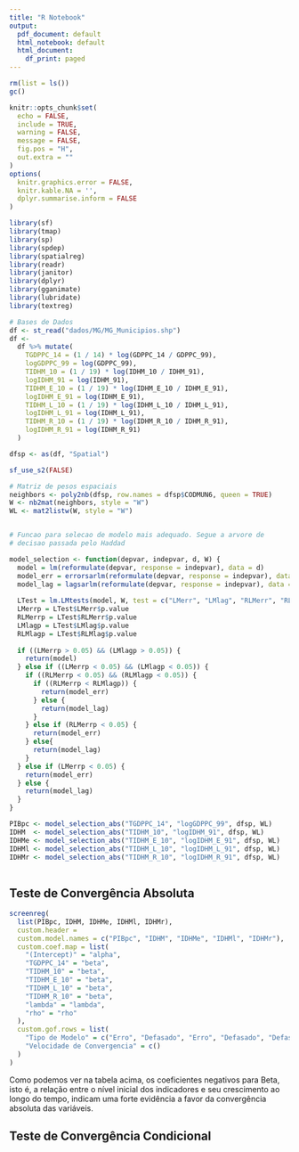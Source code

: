 ```yaml
---
title: "R Notebook"
output:
  pdf_document: default
  html_notebook: default
  html_document:
    df_print: paged
---
```


```r
rm(list = ls())
gc()

knitr::opts_chunk$set(
  echo = FALSE,
  include = TRUE,
  warning = FALSE,
  message = FALSE,
  fig.pos = "H",
  out.extra = ""
)
options(
  knitr.graphics.error = FALSE,
  knitr.kable.NA = '',
  dplyr.summarise.inform = FALSE
)

library(sf)
library(tmap)
library(sp)
library(spdep)
library(spatialreg)
library(readr)
library(janitor)
library(dplyr)
library(gganimate)
library(lubridate)
library(textreg)
```

```r

# Bases de Dados
df <- st_read("dados/MG/MG_Municipios.shp")
df <-
  df %>% mutate(
    TGDPPC_14 = (1 / 14) * log(GDPPC_14 / GDPPC_99),
    logGDPPC_99 = log(GDPPC_99),
    TIDHM_10 = (1 / 19) * log(IDHM_10 / IDHM_91),
    logIDHM_91 = log(IDHM_91),
    TIDHM_E_10 = (1 / 19) * log(IDHM_E_10 / IDHM_E_91),
    logIDHM_E_91 = log(IDHM_E_91),
    TIDHM_L_10 = (1 / 19) * log(IDHM_L_10 / IDHM_L_91),
    logIDHM_L_91 = log(IDHM_L_91),
    TIDHM_R_10 = (1 / 19) * log(IDHM_R_10 / IDHM_R_91),
    logIDHM_R_91 = log(IDHM_R_91)
  )

dfsp <- as(df, "Spatial")

```

```r

sf_use_s2(FALSE)

# Matriz de pesos espaciais
neighbors <- poly2nb(dfsp, row.names = dfsp$CODMUN6, queen = TRUE)
W <- nb2mat(neighbors, style = "W")
WL <- mat2listw(W, style = "W")


# Funcao para selecao de modelo mais adequado. Segue a arvore de
# decisao passada pelo Haddad

model_selection <- function(depvar, indepvar, d, W) {
  model = lm(reformulate(depvar, response = indepvar), data = d)
  model_err = errorsarlm(reformulate(depvar, response = indepvar), data = d, W)
  model_lag = lagsarlm(reformulate(depvar, response = indepvar), data = d, W)
  
  LTest = lm.LMtests(model, W, test = c("LMerr", "LMlag", "RLMerr", "RLMlag"))
  LMerrp = LTest$LMerr$p.value
  RLMerrp = LTest$RLMerr$p.value
  LMlagp = LTest$LMlag$p.value
  RLMlagp = LTest$RLMlag$p.value
  
  if ((LMerrp > 0.05) && (LMlagp > 0.05)) {
    return(model)
  } else if ((LMerrp < 0.05) && (LMlagp < 0.05)) {
    if ((RLMerrp < 0.05) && (RLMlagp < 0.05)) {
      if ((RLMerrp < RLMlagp)) {
        return(model_err)
      } else {
        return(model_lag)
      }
    } else if (RLMerrp < 0.05) {
      return(model_err)
    } else{
      return(model_lag)
    }
  } else if (LMerrp < 0.05) {
    return(model_err)
  } else {
    return(model_lag)
  }
}
```

```r
PIBpc <- model_selection_abs("TGDPPC_14", "logGDPPC_99", dfsp, WL)
IDHM  <- model_selection_abs("TIDHM_10", "logIDHM_91", dfsp, WL)
IDHMe <- model_selection_abs("TIDHM_E_10", "logIDHM_E_91", dfsp, WL)
IDHMl <- model_selection_abs("TIDHM_L_10", "logIDHM_L_91", dfsp, WL)
IDHMr <- model_selection_abs("TIDHM_R_10", "logIDHM_R_91", dfsp, WL)
 
```

## Teste de Convergência Absoluta

```r
screenreg(
  list(PIBpc, IDHM, IDHMe, IDHMl, IDHMr),
  custom.header = 
  custom.model.names = c("PIBpc", "IDHM", "IDHMe", "IDHMl", "IDHMr"),
  custom.coef.map = list(
    "(Intercept)" = "alpha",
    "TGDPPC_14" = "beta",
    "TIDHM_10" = "beta",
    "TIDHM_E_10" = "beta",
    "TIDHM_L_10" = "beta",
    "TIDHM_R_10" = "beta",
    "lambda" = "lambda",
    "rho" = "rho"
  ),
  custom.gof.rows = list(
    "Tipo de Modelo" = c("Erro", "Defasado", "Erro", "Defasado", "Defasado"),
    "Velocidade de Convergencia" = c()
  )
)
```

Como podemos ver na tabela acima, os coeficientes negativos para Beta, isto é, a relação entre o nível inicial dos indicadores e seu crescimento ao longo do tempo, indicam uma forte evidência a favor da convergência absoluta das variáveis.

## Teste de Convergência Condicional

```r

```


